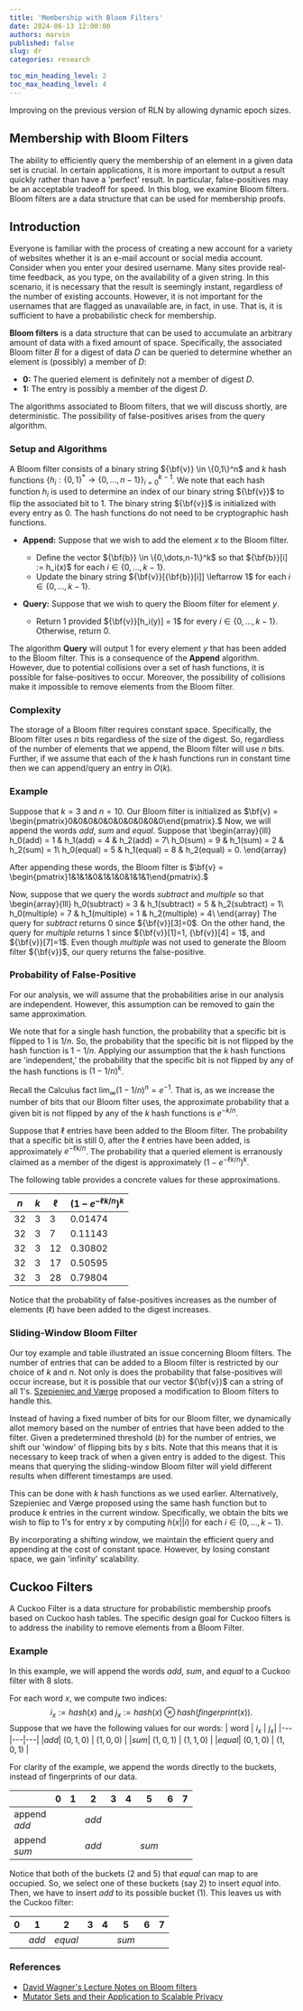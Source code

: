 ```yaml
---
title: 'Membership with Bloom Filters'
date: 2024-06-13 12:00:00
authors: marvin
published: false
slug: dr
categories: research

toc_min_heading_level: 2
toc_max_heading_level: 4
---
```


Improving on the previous version of RLN by allowing dynamic epoch sizes.

<!--truncate-->

## Membership with Bloom Filters

The ability to efficiently query the membership of an element in a given data set is crucial.
In certain applications, it is more important to output a result quickly rather than have a 'perfect' result.
In particular, false-positives may be an acceptable tradeoff for speed.
In this blog, we examine Bloom filters.
Bloom filters are a data structure that can be used for membership proofs.


## Introduction
Everyone is familiar with the process of creating a new account for a variety of websites whether it is an e-mail account or social media account.
Consider when you enter your desired username.
Many sites provide real-time feedback, as you type, on the availability of a given string.
In this scenario, it is necessary that the result is seemingly instant, regardless of the number of existing accounts.
However, it is not important for the usernames that are flagged as unavailable are, in fact, in use.
That is, it is sufficient to have a probabilistic check for membership.

**Bloom filters** is a data structure that can be used to accumulate an arbitrary amount of data with a fixed amount of space.
Specifically, the associated Bloom filter $B$ for a digest of data $D$ can be queried to determine whether an element is (possibly) a member of $D$:

- **0:** The queried element is definitely not a member of digest $D$.
- **1:** The entry is possibly a member of the digest $D$.

The algorithms associated to Bloom filters, that we will discuss shortly, are deterministic.
The possibility of false-positives arises from the query algorithm.

### Setup and Algorithms
A Bloom filter consists of a binary string ${\bf{v}} \in \{0,1\}^n$ and $k$ hash functions $\{h_i: \{0,1\}^* \rightarrow \{0,\dots,n-1\}\}_{i=0}^{k-1}$.
We note that each hash function $h_i$ is used to determine an index of our binary string ${\bf{v}}$ to flip the associated bit to 1.
The binary string ${\bf{v}}$ is initialized with every entry as 0.
The hash functions do not need to be cryptographic hash functions.


- **Append:** Suppose that we wish to add the element $x$ to the Bloom filter.
    - Define the vector ${\bf{b}} \in \{0,\dots,n-1\}^k$ so that ${\bf{b}}[i] := h_i(x)$ for each $i \in \{0,\dots,k-1\}$.
    - Update the binary string ${\bf{v}}[{\bf{b}}[i]] \leftarrow 1$ for each $i \in \{0,\dots,k-1\}$.
   
- **Query:** Suppose that we wish to query the Bloom filter for element $y$.
    - Return 1 provided ${\bf{v}}[h_i(y)] = 1$ for every $i \in \{0,\dots,k-1\}$. Otherwise, return 0.
    
The algorithm **Query** will output 1 for every element $y$ that has been added to the Bloom filter.
This is a consequence of the **Append** algorithm.
However, due to potential collisions over a set of hash functions, it is possible for false-positives to occur.
Moreover, the possibility of collisions make it impossible to remove elements from the Bloom filter.

### Complexity
The storage of a Bloom filter requires constant space.
Specifically, the Bloom filter uses $n$ bits regardless of the size of the digest.
So, regardless of the number of elements that we append, the Bloom filter will use $n$ bits.
Further, if we assume that each of the $k$ hash functions run in constant time then we can append/query an entry in $O(k)$.

### Example
Suppose that $k = 3$ and $n = 10$. 
Our Bloom filter is initialized as $\bf{v} = \begin{pmatrix}0&0&0&0&0&0&0&0&0&0\end{pmatrix}.$
Now, we will append the words $add$, $sum$ and $equal$.
Suppose that
\begin{array}{lll}
h_0(add) = 1 & h_1(add) = 4 & h_2(add) = 7\\
h_0(sum) = 9 & h_1(sum) = 2 & h_2(sum) = 1\\
h_0(equal) = 5 & h_1(equal) = 8 & h_2(equal) = 0.
\end{array}

After appending these words, the Bloom filter is $\bf{v} = \begin{pmatrix}1&1&1&0&1&1&0&1&1&1\end{pmatrix}.$

Now, suppose that we query the words $subtract$ and $multiple$ so that
\begin{array}{lll} h_0(subtract) = 3 & h_1(subtract) = 5 & h_2(subtract) = 1\\ h_0(multiple) = 7 & h_1(multiple) = 1 & h_2(multiple) = 4\\
\end{array}
The query for $subtract$ returns 0 since ${\bf{v}}[3]=0$.
On the other hand, the query for $multiple$ returns 1 since ${\bf{v}}[1]=1, {\bf{v}}[4] = 1$, and ${\bf{v}}[7]=1$.
Even though $multiple$ was not used to generate the Bloom filter ${\bf{v}}$, our query returns the false-positive.


### Probability of False-Positive
For our analysis, we will assume that the probabilities arise in our analysis are independent. 
However, this assumption can be removed to gain the same approximation.

We note that for a single hash function, the probability that a specific bit is flipped to 1 is $1/n$.
So, the probability that the specific bit is not flipped by the hash function is $1-1/n$.
Applying our assumption that the $k$ hash functions are 'independent,'
the probability that the specific bit is not flipped by any of the hash functions is
$(1-1/n)^k$.

Recall the Calculus fact $\lim_{\infty} (1-1/n)^n = e^{-1}$.
That is, as we increase the number of bits that our Bloom filter uses, the approximate probability that a given bit is not flipped by any of the $k$ hash functions is $e^{-k/n}$.

Suppose that $\ell$ entries have been added to the Bloom filter.
The probability that a specific bit is still 0, after the $\ell$ entries have been added, is approximately $e^{-\ell k/n}$.
The probability that a queried element is erranously claimed as a member of the digest is approximately
$(1-e^{-\ell k/n})^k$.

The following table provides a concrete values for these approximations.



| $n$ | $k$ | $\ell$ | $(1-e^{-\ell k/n})^k$|
| -------- | -------- | -------- | --- |
| 32     |   3   |  3    | 0.01474 |
| 32     |   3   |  7    | 0.11143 |
| 32     |   3   |  12    |0.30802 |
| 32     |   3   |  17    |0.50595 |
| 32     |   3   |  28    |0.79804 |

Notice that the probability of false-positives increases as the number of elements ($\ell$) have been added to the digest increases.

### Sliding-Window Bloom Filter
Our toy example and table illustrated an issue concerning Bloom filters.
The number of entries that can be added to a Bloom filter is restricted by our choice of $k$ and $n$.
Not only is does the probability that false-positives will occur increase,
but it is possible that our vector ${\bf{v}}$ can a string of all 1's.
[Szepieniec and Værge](https://eprint.iacr.org/2023/1208.pdf) proposed a modification to Bloom filters to handle this.

Instead of having a fixed number of bits for our Bloom filter, we dynamically allot memory based on the number of entries that have been added to the filter.
Given a predetermined threshold ($b$) for the number of entries, we shift our 'window' of flipping bits by $s$ bits.
Note that this means that it is necessary to keep track of when a given entry is added to the digest.
This means that querying the sliding-window Bloom filter will yield different results when different timestamps are used.

This can be done with $k$ hash functions as we used earlier.
Alternatively, Szepieniec and Værge proposed using the same hash function but to produce $k$ entries in the current window.
Specifically, we obtain the bits we wish to flip to 1's for entry $x$ by computing $h(x || i)$ for each $i \in \{0,\dots, k-1\}$.

By incorporating a shifting window, we maintain the efficient query and appending at the cost of constant space.
However, by losing constant space, we gain 'infinity' scalability.

## Cuckoo Filters
A Cuckoo Filter is a data structure for probabilistic membership proofs based on Cuckoo hash tables.
The specific design goal for Cuckoo filters is to address the inability to remove elements from a Bloom Filter.

### Example
In this example, we will append the words $add$, $sum$, and $equal$ to a Cuckoo filter with 8 slots.

For each word $x$, we compute two indices:
$$
i_x := hash(x) \text{ and } j_x := hash(x) \otimes hash(fingerprint(x)). 
$$
Suppose that we have the following values for
our words:
| word | $i_x$ | $j_x$|
|---|---|---|
|$add$| $(0,1,0)$ | $(1,0,0)$ |
|$sum$| $(1,0,1)$ | $(1,1,0)$ |
|$equal$| $(0,1,0)$ | $(1,0,1)$ |

For clarity of the example, we append the words directly to the buckets, instead of fingerprints of our data.

| |0 | 1 | 2 | 3 | 4| 5| 6| 7|
|---|---|---|---|---|---|---|---|---|
|append <br> $add$| ||$add$||||| |
|append <br> $sum$| ||$add$|||$sum$|| |

Notice that both of the buckets (2 and 5) that $equal$ can map to are occupied.
So, we select one of these buckets (say 2) to insert $equal$ into.
Then, we have to insert $add$ to its possible bucket (1).
This leaves us with the Cuckoo filter:

|0 | 1 | 2 | 3 | 4| 5| 6| 7|
|---|---|---|---|---|---|---|---|
| |$add$|$equal$|||$sum$|| |


### References
- [David Wagner's Lecture Notes on Bloom filters](https://people.eecs.berkeley.edu/~daw/teaching/cs170-s03/Notes/lecture10.pdf)
- [Mutator Sets and their Application to Scalable Privacy](https://eprint.iacr.org/2023/1208)